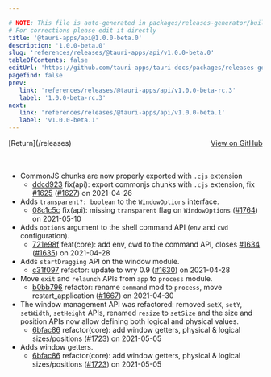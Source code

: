 ```yaml
---

# NOTE: This file is auto-generated in packages/releases-generator/build.ts
# For corrections please edit it directly
title: '@tauri-apps/api@1.0.0-beta.0'
description: '1.0.0-beta.0'
slug: 'references/releases/@tauri-apps/api/v1.0.0-beta.0'
tableOfContents: false
editUrl: 'https://github.com/tauri-apps/tauri-docs/packages/releases-generator/build.ts'
pagefind: false
prev:
   link: 'references/releases/@tauri-apps/api/v1.0.0-beta-rc.3'
   label: '1.0.0-beta-rc.3'
next:
   link: 'references/releases/@tauri-apps/api/v1.0.0-beta.1'
   label: 'v1.0.0-beta.1'
---
```


			

<ReleaseSidebar slug="references/releases/@tauri-apps/api"  packageName="@tauri-apps/api" />

<div style="margin-bottom:3rem; display: flex; justify-content: space-between; align-items: center"><span>[Return](/releases)</span><span><a href="https://github.com/tauri-apps/tauri/releases/tag/@tauri-apps/api-v1.0.0-beta.0">View on GitHub</a></span></div>

- CommonJS chunks are now properly exported with `.cjs` extension
  - [ddcd923](https://www.github.com/tauri-apps/tauri/commit/ddcd9233bd6f499aa7f22484d6c151b01778bc1b) fix(api): export commonjs chunks with `.cjs` extension, fix [#1625](https://www.github.com/tauri-apps/tauri/pull/1625) ([#1627](https://www.github.com/tauri-apps/tauri/pull/1627)) on 2021-04-26
- Adds `transparent?: boolean` to the `WindowOptions` interface.
  - [08c1c5c](https://www.github.com/tauri-apps/tauri/commit/08c1c5ca5c0ebe17ea98689a5fe3b7e47a98e955) fix(api): missing `transparent` flag on `WindowOptions` ([#1764](https://www.github.com/tauri-apps/tauri/pull/1764)) on 2021-05-10
- Adds `options` argument to the shell command API (`env` and `cwd` configuration).
  - [721e98f](https://www.github.com/tauri-apps/tauri/commit/721e98f175567b360c86f30565ab1b9d08e7cf85) feat(core): add env, cwd to the command API, closes [#1634](https://www.github.com/tauri-apps/tauri/pull/1634) ([#1635](https://www.github.com/tauri-apps/tauri/pull/1635)) on 2021-04-28
- Adds `startDragging` API on the window module.
  - [c31f097](https://www.github.com/tauri-apps/tauri/commit/c31f0978c535f794fffb75a121e69a323e70b06e) refactor: update to wry 0.9 ([#1630](https://www.github.com/tauri-apps/tauri/pull/1630)) on 2021-04-28
- Move `exit` and `relaunch` APIs from `app` to `process` module.
  - [b0bb796](https://www.github.com/tauri-apps/tauri/commit/b0bb796a42e2560233aea47ce6ced54ac238eb53) refactor: rename `command` mod to `process`, move restart_application ([#1667](https://www.github.com/tauri-apps/tauri/pull/1667)) on 2021-04-30
- The window management API was refactored: removed `setX`, `setY`, `setWidth`, `setHeight` APIs, renamed `resize` to `setSize` and the size and position APIs now allow defining both logical and physical values.
  - [6bfac86](https://www.github.com/tauri-apps/tauri/commit/6bfac866a703f1499a64237fb29b2625703f4e22) refactor(core): add window getters, physical &amp; logical sizes/positions ([#1723](https://www.github.com/tauri-apps/tauri/pull/1723)) on 2021-05-05
- Adds window getters.
  - [6bfac86](https://www.github.com/tauri-apps/tauri/commit/6bfac866a703f1499a64237fb29b2625703f4e22) refactor(core): add window getters, physical &amp; logical sizes/positions ([#1723](https://www.github.com/tauri-apps/tauri/pull/1723)) on 2021-05-05

